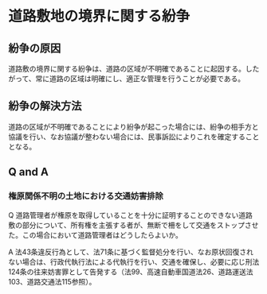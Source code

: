 
# 道路敷地の境界に関する紛争

## 紛争の原因

道路敷の境界に関する紛争は、道路の区域が不明確であることに起因する。したがって、常に道路の区域は明確にし、適正な管理を行うことが必要である。

## 紛争の解決方法

道路の区域が不明確であることにより紛争が起こった場合には、紛争の相手方と協議を行い、なお協議が整わない場合には、民事訴訟によりこれを確定することとなる。

## Q and A

### 権原関係不明の土地における交通妨害排除

Q 道路管理者が権原を取得していることを十分に証明することのできない道路敷の部分について、所有権を主張する者が、無断で柵をして交通をストップさせた。この場合において道路管理者はどうしたらよいか。

A 法43条違反行為として、法71条に基づく監督処分を行い、なお原状回復されない場合は、行政代執行法による代執行を行い、交通を確保し、必要に応じ刑法124条の往来妨害罪として告発する（法99、高速自動車国道法26、道路運送法103、道路交通法115参照）。